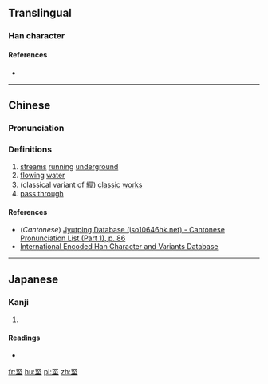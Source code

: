 ==Translingual==

===Han character===
{{Han char|rn=32|rad=土|as=04|sn=7|four=|canj=一女女土 (MVVG)|ids=⿳[[一]][[巛]][[土]]}}

====References====
* {{Han ref|kx=0226.101|dkj=04962|hdz=10422.120|uh=5759|ud=22361}}

----

==Chinese==
{{zh-forms}}

===Pronunciation===
{{zh-pron
|m=jīng
|m_note=Corrupted form of [[巠]]
|c=ging1
|mc=
|oc=
|ma=
|cat=n,v
}}

===Definitions===
# [[stream]]s [[running]] [[underground]]
# [[flowing]] [[water]]
# (classical variant of [[經]]) [[classic]] [[work]]s
# [[pass through]]

====References====
*(''Cantonese'') [http://www.iso10646hk.net/jp/document/download.jsp Jyutping Database (iso10646hk.net) - Cantonese Pronunciation List (Part 1), p. 86]
*[http://chardb.iis.sinica.edu.tw/char/9050 International Encoded Han Character and Variants Database]

----

==Japanese==

===Kanji===
{{ja-kanji|grade=|rs=土04}}

# {{defn|lang=ja|sort=土04}}

====Readings====
* {{ja-readings|on=[[けい]] (kei)|kun=}}

[[fr:坙]]
[[hu:坙]]
[[pl:坙]]
[[zh:坙]]